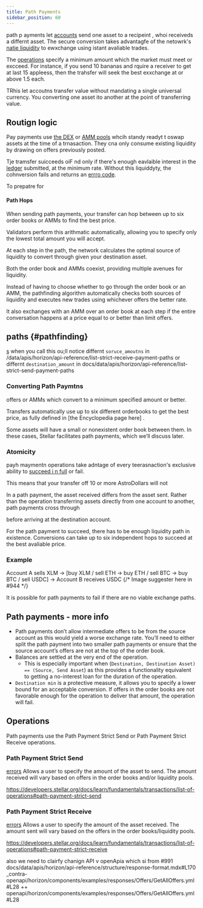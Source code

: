 ```yaml
---
title: Path Payments
sidebar_position: 60
---
```


path p ayments let [accounts](../../fundamentals/stellar-data-structures/accounts.mdx) send one asset to a recipeint , whoi receiveds a differnt asset. The secure conversion takes advantagfe of the netowrk's [natie liquidity](../sdex/README.mdx) to ewxchange using istant avaliable trades.

The [operations](../../fundamentals/transactions/operations-and-transactions.mdx#operations) specify a minimum amount which the market must meet or excceed. For instance, if you send 10 bananas and rquire a receiver to get at last 15 appleess, then the trahsfer will seek the best exxchange at or above 1.5 each.

TRhis let accoutns transfer value without mandating a single universal currency. You converting one asset ito another at the point of transferring value.

## Routign logic

Pay payments use [the DEX](../sdex/liquidity-on-stellar-sdex-liquidity-pools.mdx#orderbook) or [AMM pools](../sdex/liquidity-on-stellar-sdex-liquidity-pools.mdx#amms) whcih standy readyt t oswap assets at the time of a trnasaction. They cna only consume existing liquidity by drawing on offers previously posted.

Tje tramsfer suicceeds oiF nd only if there's enough eavlaible interest in the [ledger](../../fundamentals/stellar-data-structures/ledgers.mdx) submitted, at the minimum rate. Without this liquiddyty, the cohnversion fails and returns an [errro code](../../../data/apis/horizon/api-reference/errors/README.mdx).

To prepatre for

#### Path Hops

When sending path payments, your transfer can hop between up to six order books or AMMs to find the best price.

Validators perform this arithmatic automatically, allowing you to specify only the lowest total amount you will accept.

At each step in the path, the network calculates the optimal source of liquidity to convert through given your destination asset.

Both the order book and AMMs coexist, providing multiple avenues for liquidity.

Instead of having to choose whether to go through the order book or an AMM, the pathfinding algorithm automatically checks both sources of liquidity and executes new trades using whichever offers the better rate.

It also exchanges with an AMM over an order book at each step if the entire conversation happens at a price equal to or better than limit offers.

## paths {#pathfinding}

[s](../../../data/apis/horizon/api-reference/aggregations/paths/README.mdx) when you call this ou;ll notice differnt `soruce_amoutns` in /data/apis/horizon/api-reference/list-strict-receive-payment-paths or differnt `destination_amount` in docs/data/apis/horizon/api-reference/list-strict-send-payment-paths

### Converting Path Paymtns

offers or AMMs which convert to a minimum specified amount or better.

Transfers automatically use up to six different orderbooks to get the best price, as fully defined in [the Encyclopedia page here] .

Some assets will have a small or nonexistent order book between them. In these cases, Stellar facilitates path payments, which we’ll discuss later.

### Atomicity

payh maymentn operations take adntage of every teerasnaction's exclusive ability to [succeed i n full](../../../fundamentals/transactions/operations-and-transactions) or fail.

This means that your transfer off 10 or more AstroDollars will not

In a path payment, the asset received differs from the asset sent. Rather than the operation transferring assets directly from one account to another, path payments cross through

before arriving at the destination account.

For the path payment to succeed, there has to be enough liquidity path in existence. Conversions can take up to six independent hops to succeed at the best avaliable price.

### Example

Account A sells XLM → [buy XLM / sell ETH → buy ETH / sell BTC → buy BTC / sell USDC] → Account B receives USDC {/* Image suggester here in #944 */}

It is possible for path payments to fail if there are no viable exchange paths.

## Path payments - more info

- Path payments don’t allow intermediate offers to be from the source account as this would yield a worse exchange rate. You’ll need to either split the path payment into two smaller path payments or ensure that the source account’s offers are not at the top of the order book.
- Balances are settled at the very end of the operation.
  - This is especially important when (`Destination, Destination Asset) == (Source, Send Asset`) as this provides a functionality equivalent to getting a no-interest loan for the duration of the operation.
- `Destination min` is a protective measure, it allows you to specify a lower bound for an acceptable conversion. If offers in the order books are not favorable enough for the operation to deliver that amount, the operation will fail.

## Operations

Path payments use the Path Payment Strict Send or Path Payment Strict Receive operations.

### Path Payment Strict Send

[errors](../../../data/apis/horizon/api-reference/errors/result-codes/operation-specific/path-payment-strict-send.mdx) Allows a user to specify the amount of the asset to send. The amount received will vary based on offers in the order books and/or liquidity pools.

https://developers.stellar.org/docs/learn/fundamentals/transactions/list-of-operations#path-payment-strict-send

### Path Payment Strict Receive

[errors](../../../data/apis/horizon/api-reference/errors/result-codes/operation-specific/path-payment-strict-receive.mdx) Allows a user to specify the amount of the asset received. The amount sent will vary based on the offers in the order books/liquidity pools.

https://developers.stellar.org/docs/learn/fundamentals/transactions/list-of-operations#path-payment-strict-receive

also we need to clairfy chanign API v openApia which si from #991 docs/data/apis/horizon/api-reference/structure/response-format.mdx#L170 \_contra- openapi/horizon/components/examples/responses/Offers/GetAllOffers.yml#L28 ++ openapi/horizon/components/examples/responses/Offers/GetAllOffers.yml#L28
